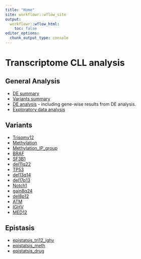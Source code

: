 ```yaml
---
title: "Home"
site: workflowr::wflow_site
output:
  workflowr::wflow_html:
    toc: false
editor_options:
  chunk_output_type: console
---
```


# Transcriptome CLL analysis

## General Analysis  

  + [DE summary](summary_de_genes.html)
  + [Variants summary](summary_variants.html)
  + [DE analysis](de_analysis.html) - including gene-wise results from DE analysis.
  + [Exploratory data analysis](general_eda.html)
  
## Variants  

  + [Trisomy12](trisomy12.html)  
  + [Methylation](methylation_groups.html)
  + [Methylation_IP_group](methylation_IP_vs_all.html)
  + [BRAF](BRAF.html)  
  + [SF3B1](SF3B1.html)  
  + [del11q22](del11q22.html)  
  + [TP53](TP53.html)
  + [del13q14](Del13q14.html)
  + [del17p13](Del17p13.html)
  + [Notch1](Notch1.html)
  + [gain8q24](Gain8q24.html) 
  + [del8p12](Del8p12.html)
  + [ATM](ATM.html)
  + [IGHV](IGHV.html)
  + [MED12](MED12.html)
  
## Epistasis

  + [epistatsis_tri12_ighv](epistasis.html)
  + [epistatsis_meth](methylation_epistasis.html)
  + [epistatsis_drug](epistasis_drug.html)

